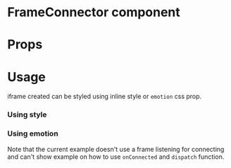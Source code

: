 
<Meta title="MDX|FrameConnector" component={FrameConnector} />

# FrameConnector component

<Description of={FrameConnector} />

# Props

<Props of={FrameConnector} />

# Usage

iframe created can be styled using inline style or `emotion` css prop.

### Using style

<Preview withSource>
  <Story name="with style">
    <FrameConnector source="https://opencerts.io" style={{ width: "100%", height: "200px" }} />
  </Story>
</Preview>

### Using emotion

<Preview withSource>
  <Story name="with emotion">
    <FrameConnector
      source="https://opencerts.io"
      css={css`
        width: 100%;
        height: 200px;
      `}
    />
  </Story>
</Preview>

Note that the current example doesn't use a frame listening for connecting and can't show example on how to use `onConnected` and `dispatch` function.

